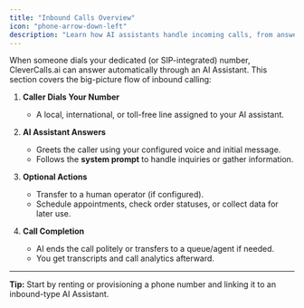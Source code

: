 ```yaml
---
title: "Inbound Calls Overview"
icon: "phone-arrow-down-left"
description: "Learn how AI assistants handle incoming calls, from answering to call completion and analytics"
---
```


When someone dials your dedicated (or SIP-integrated) number, CleverCalls.ai can answer automatically through an AI Assistant. This section covers the big-picture flow of inbound calling:

1. **Caller Dials Your Number**

   - A local, international, or toll-free line assigned to your AI assistant.

2. **AI Assistant Answers**

   - Greets the caller using your configured voice and initial message.
   - Follows the **system prompt** to handle inquiries or gather information.

3. **Optional Actions**

   - Transfer to a human operator (if configured).
   - Schedule appointments, check order statuses, or collect data for later use.

4. **Call Completion**
   - AI ends the call politely or transfers to a queue/agent if needed.
   - You get transcripts and call analytics afterward.

---

**Tip:** Start by renting or provisioning a phone number and linking it to an inbound-type AI Assistant.
